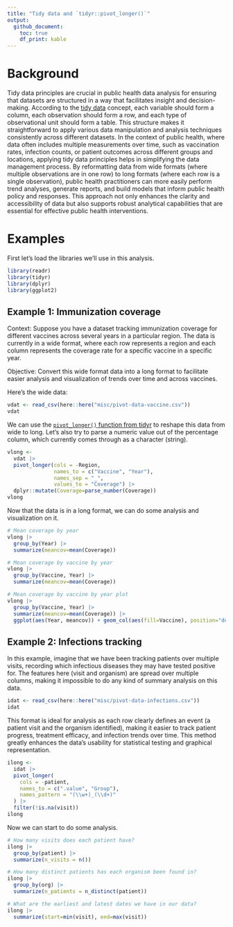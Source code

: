 ```yaml
---
title: "Tidy data and `tidyr::pivot_longer()`"
output: 
  github_document:
    toc: true
    df_print: kable
---
```


# Background

Tidy data principles are crucial in public health data analysis for ensuring that datasets are structured in a way that facilitates insight and decision-making. According to the [tidy data](https://vita.had.co.nz/papers/tidy-data.pdf) concept, each variable should form a column, each observation should form a row, and each type of observational unit should form a table. This structure makes it straightforward to apply various data manipulation and analysis techniques consistently across different datasets. In the context of public health, where data often includes multiple measurements over time, such as vaccination rates, infection counts, or patient outcomes across different groups and locations, applying tidy data principles helps in simplifying the data management process. By reformatting data from wide formats (where multiple observations are in one row) to long formats (where each row is a single observation), public health practitioners can more easily perform trend analyses, generate reports, and build models that inform public health policy and responses. This approach not only enhances the clarity and accessibility of data but also supports robust analytical capabilities that are essential for effective public health interventions.

# Examples

First let's load the libraries we'll use in this analysis.

```r
library(readr)
library(tidyr)
library(dplyr)
library(ggplot2)
```


## Example 1: Immunization coverage

Context: Suppose you have a dataset tracking immunization coverage for different vaccines across several years in a particular region. The data is currently in a wide format, where each row represents a region and each column represents the coverage rate for a specific vaccine in a specific year.

Objective: Convert this wide format data into a long format to facilitate easier analysis and visualization of trends over time and across vaccines.

Here's the wide data: 

```r
vdat <- read_csv(here::here("misc/pivot-data-vaccine.csv"))
vdat
```

We can use the [`pivot_longer()` function from tidyr](https://tidyr.tidyverse.org/reference/pivot_longer.html) to reshape this data from wide to long. Let's also try to parse a numeric value out of the percentage column, which currently comes through as a character (string).

```r
vlong <- 
  vdat |> 
  pivot_longer(cols = -Region, 
               names_to = c("Vaccine", "Year"), 
               names_sep = "_",
               values_to = "Coverage") |> 
  dplyr::mutate(Coverage=parse_number(Coverage))
vlong
```

Now that the data is in a long format, we can do some analysis and visualization on it. 

```r
# Mean coverage by year
vlong |> 
  group_by(Year) |> 
  summarize(meancov=mean(Coverage))

# Mean coverage by vaccine by year
vlong |> 
  group_by(Vaccine, Year) |> 
  summarize(meancov=mean(Coverage))

# Mean coverage by vaccine by year plot
vlong |> 
  group_by(Vaccine, Year) |> 
  summarize(meancov=mean(Coverage)) |> 
  ggplot(aes(Year, meancov)) + geom_col(aes(fill=Vaccine), position="dodge")
```

## Example 2: Infections tracking

In this example, imagine that we have been tracking patients over multiple visits, recording which infectious diseases they may have tested positive for. The features here (visit and organism) are spread over multiple columns, making it impossible to do any kind of summary analysis on this data. 

```r
idat <- read_csv(here::here("misc/pivot-data-infections.csv"))
idat
```

This format is ideal for analysis as each row clearly defines an event (a patient visit and the organism identified), making it easier to track patient progress, treatment efficacy, and infection trends over time. This method greatly enhances the data's usability for statistical testing and graphical representation.

```r
ilong <- 
  idat |> 
  pivot_longer(
    cols = -patient,
    names_to = c(".value", "Group"),
    names_pattern = "(\\w+)_(\\d+)"
  ) |> 
  filter(!is.na(visit))
ilong
```

Now we can start to do some analysis.

```r
# How many visits does each patient have?
ilong |> 
  group_by(patient) |> 
  summarize(n_visits = n())

# How many distinct patients has each organism been found in?
ilong |> 
  group_by(org) |> 
  summarize(n_patients = n_distinct(patient))

# What are the earliest and latest dates we have in our data?
ilong |> 
  summarize(start=min(visit), end=max(visit))
```

